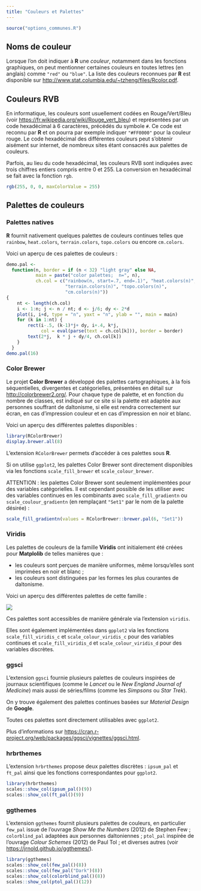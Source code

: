 ```yaml
---
title: "Couleurs et Palettes"
---
```


```r
source("options_communes.R")
```

## Noms de couleur

Lorsque l'on doit indiquer à **R** une <dfn>couleur</dfn>, notamment dans les fonctions graphiques, on peut mentionner certaines couleurs en toutes lettres (en anglais) comme `"red"` ou `"blue"`. La liste des couleurs reconnues par **R** est disponible sur <http://www.stat.columbia.edu/~tzheng/files/Rcolor.pdf>.

## Couleurs RVB

En informatique, les couleurs sont usuellement codées en Rouge/Vert/Bleu (voir <https://fr.wikipedia.org/wiki/Rouge_vert_bleu>) et représentées par un code hexadécimal à 6 caractères, précédés du symbole `#`. Ce code est reconnu par **R** et on pourra par exemple indiquer `"#FF0000"` pour la couleur rouge. Le code hexadécimal des différentes couleurs peut s'obtenir aisément sur internet, de nombreux sites étant consacrés aux palettes de couleurs.

Parfois, au lieu du code hexadécimal, les couleurs RVB sont indiquées avec trois chiffres entiers compris entre 0 et 255. La conversion en hexadécimal se fait avec la fonction `rgb`{data-pkg="grDevices"}.

```r
rgb(255, 0, 0, maxColorValue = 255)
```

## Palettes de couleurs

### Palettes natives

**R** fournit nativement quelques palettes de couleurs continues telles que `rainbow`{data-pkg="grDevices" data-rdoc="Palettes"}, `heat.colors`{data-pkg="grDevices" data-rdoc="Palettes"}, `terrain.colors`{data-pkg="grDevices" data-rdoc="Palettes"}, `topo.colors`{data-pkg="grDevices" data-rdoc="Palettes"} ou encore `cm.colors`{data-pkg="grDevices" data-rdoc="Palettes"}.

Voici un aperçu de ces palettes de couleurs :

```r
demo.pal <-
  function(n, border = if (n < 32) "light gray" else NA,
           main = paste("color palettes;  n=", n),
           ch.col = c("rainbow(n, start=.7, end=.1)", "heat.colors(n)",
                      "terrain.colors(n)", "topo.colors(n)",
                      "cm.colors(n)"))
{
    nt <- length(ch.col)
    i <- 1:n; j <- n / nt; d <- j/6; dy <- 2*d
    plot(i, i+d, type = "n", yaxt = "n", ylab = "", main = main)
    for (k in 1:nt) {
        rect(i-.5, (k-1)*j+ dy, i+.4, k*j,
             col = eval(parse(text = ch.col[k])), border = border)
        text(2*j,  k * j + dy/4, ch.col[k])
    }
  }
demo.pal(16)
```

### Color Brewer

Le projet **Color Brewer** a développé des palettes cartographiques, à la fois séquentielles, divergentes et catégorielles, présentées en détail sur <http://colorbrewer2.org/>. Pour chaque type de palette, et en fonction du nombre de classes, est indiqué sur ce site si la palette est adaptée aux personnes souffrant de daltonisme, si elle est rendra correctement sur écran, en cas d'impression couleur et en cas d'impression en noir et blanc.

Voici un aperçu des différentes palettes disponibles :

```r
library(RColorBrewer)
display.brewer.all(8)
```

L'extension `RColorBrewer`{.pkg} permets d'accéder à ces palettes sous **R**.

Si on utilise `ggplot2`{.pkg}, les palettes Color Brewer sont directement disponibles via les fonctions `scale_fill_brewer`{data-pkg="ggplot2" data-rdoc="scale_colour_brewer"} et `scale_colour_brewer`{data-pkg="ggplot2"}.

ATTENTION : les palettes Color Brewer sont seulement implémentées pour des variables catégorielles. Il est cependant possible de les utiliser avec des variables continues en les combinants avec `scale_fill_gradientn`{data-pkg="ggplot2" data-rdoc="scale_colour_gradient"} ou `scale_coulour_gradientn`{data-pkg="ggplot2" data-rdoc="scale_colour_gradient"} (en remplaçant `"Set1"` par le nom de la palette désirée) :

```r
scale_fill_gradientn(values = RColorBrewer::brewer.pal(6, "Set1"))
```

### Viridis

Les palettes de couleurs de la famille **Viridis** ont initialement été créées pour **Matplolib** de telles manières que :

- les couleurs sont perçues de manière uniformes, même lorsqu’elles sont imprimées en noir et blanc ;
- les couleurs sont distinguées par les formes les plus courantes de daltonisme.

Voici un aperçu des différentes palettes de cette famille :

![](images/viridis-scales.png)

Ces palettes sont accessibles de manière générale via l'extension `viridis`{.pkg}.

Elles sont également implémentées dans `gpplot2`{.pkg} via les fonctions `scale_fill_viridis_c`{data-pkg="ggplot2" data-rdoc="scale_colour_viridis_d"} et `scale_colour_viridis_c`{data-pkg="ggplot2" data-rdoc="scale_colour_viridis_d"} pour des variables continues et `scale_fill_viridis_d`{data-pkg="ggplot2" data-rdoc="scale_colour_viridis_d"} et `scale_colour_viridis_d`{data-pkg="ggplot2" data-rdoc="scale_colour_viridis_d"} pour des variables discrètes.

### ggsci

L'extension `ggsci`{.pkg} fournie plusieurs palettes de couleurs inspirées de journaux scientifiques (comme le *Lancet* ou le *New England Journal of Medicine*) mais aussi de séries/films (comme les *Simpsons* ou *Star Trek*).

On y trouve également des palettes continues basées sur *Material Design* de **Google**.

Toutes ces palettes sont directement utilisables avec `ggplot2`{.pkg}.

Plus d'informations sur <https://cran.r-project.org/web/packages/ggsci/vignettes/ggsci.html>.

### hrbrthemes

L'extension `hrbrthemes`{.pkg} propose deux palettes discrètes : `ipsum_pal`{data-pkg="hrbrthemes"} et `ft_pal`{data-pkg="hrbrthemes"} ainsi que les fonctions correspondantes pour `ggplot2`{.pkg}.

```r
library(hrbrthemes)
scales::show_col(ipsum_pal()(9))
scales::show_col(ft_pal()(9))
```

### ggthemes

L'extension `ggthemes`{.pkg} fournit plusieurs palettes de couleurs, en particulier `few_pal`{data-pkg="ggthemes"} issue de l'ouvrage *Show Me the Numbers* (2012) de Stephen Few ; `colorblind_pal`{data-pkg="ggthemes"} adaptées aux personnes daltoniennes ; `ptol_pal`{data-pkg="ggthemes"} inspirée de l'ouvrage *Colour Schemes* (2012) de Paul Tol ; et diverses autres (voir <https://jrnold.github.io/ggthemes/>).

```r
library(ggthemes)
scales::show_col(few_pal()(8))
scales::show_col(few_pal("Dark")(8))
scales::show_col(colorblind_pal()(8))
scales::show_col(ptol_pal()(12))
```
